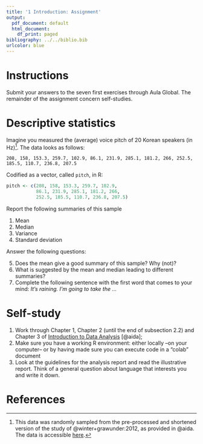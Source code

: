 ```yaml
---
title: '1 Introduction: Assignment'
output:
  pdf_document: default
  html_document:
    df_print: paged
bibliography: ../../biblio.bib
urlcolor: blue
---
```


# Instructions
Submit your answers to the seven first exercises through Aula Global. The remainder of the assignment concern self-studies.

# Descriptive statistics
Imagine you measured the (average) voice pitch of 20 Korean speakers (in Hz)^[This data was randomly sampled from the pre-processed and shortened version of the study of @winter+grawunder:2012, as provided in @aida. The data is accessible [here](https://rdrr.io/github/michael-franke/aida-package/man/data_polite.html).]. The data looks as follows: 

`208, 158, 153.3, 259.7, 102.9, 86.1, 231.9, 285.1, 181.2, 266, 252.5, 185.5, 110.7, 236.8, 207.5` 


Codified as a vector, called `pitch`, in R:
```r
pitch <- c(208, 158, 153.3, 259.7, 102.9,
           86.1, 231.9, 285.1, 181.2, 266,
           252.5, 185.5, 110.7, 236.8, 207.5)
```

Report the following summaries of this sample

  1. Mean
  2. Median
  3. Variance
  4. Standard deviation
  
Answer the following questions:
  
  5. Does the mean give a good summary of this sample? Why (not)?
  6. What is suggested by the mean and median leading to different summaries?
  7. Complete the following sentence with the first word that comes to your mind: *It's raining. I'm going to take the ...*
  
# Self-study 
1. Work through Chapter 1, Chapter 2 (until the end of subsection 2.2) and Chapter 3 of [Introduction to Data Analysis](https://michael-franke.github.io/intro-data-analysis/) [@aida];
2. Make sure you have a working R environment: either locally --on your computer-- or by having made sure you can execute code in a "colab" document
3. Look at the guidelines for the analysis report and read the illustrative report. Think of a general question about language that interests you and write it down.

# References